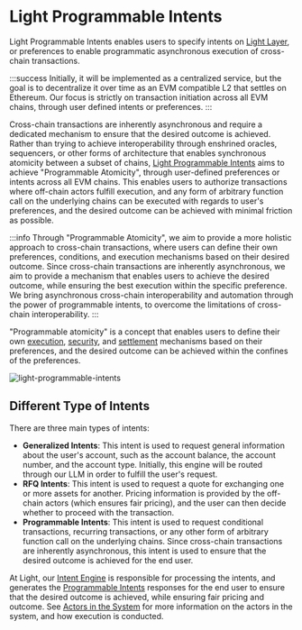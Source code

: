 # Light Programmable Intents

Light Programmable Intents enables users to specify intents on [Light Layer](/features/light-layer), or preferences to enable programmatic asynchronous execution of cross-chain transactions.

:::success
Initially, it will be implemented as a centralized service, but the goal is to decentralize it over time as an EVM compatible L2 that settles on Ethereum.
Our focus is strictly on transaction initiation across all EVM chains, through user defined intents or preferences.
:::

Cross-chain transactions are inherently asynchronous and require a dedicated mechanism to ensure that the desired outcome is achieved.
Rather than trying to achieve interoperability through enshrined oracles, sequencers, or other forms of architecture that enables synchronous atomicity between a subset of chains, [Light Programmable Intents](/light-programmable-intents) aims to achieve "Programmable Atomicity", through user-defined preferences or intents across all EVM chains.
This enables users to authorize transactions where off-chain actors fulfill execution, and any form of arbitrary function call on the underlying chains can be executed with regards to user's preferences, and the desired outcome can be achieved with minimal friction as possible.

:::info
Through "Programmable Atomicity", we aim to provide a more holistic approach to cross-chain transactions, where users can define their own preferences, conditions, and execution mechanisms based on their desired outcome.
Since cross-chain transactions are inherently asynchronous, we aim to provide a mechanism that enables users to achieve the desired outcome, while ensuring the best execution within the specific preference.
We bring asynchronous cross-chain interoperability and automation through the power of programmable intents, to overcome the limitations of cross-chain interoperability.
:::

"Programmable atomicity" is a concept that enables users to define their own [execution](/light-programmable-intents/intents#programmatic-execution), [security](/light-programmable-intents/intents#programmatic-modular-security), and [settlement](/light-programmable-intents/intents#programmatic-settlement) mechanisms based on their preferences, and the desired outcome can be achieved within the confines of the preferences.

![light-programmable-intents](/light-programmable-intents.png)

## Different Type of Intents

There are three main types of intents:

- **Generalized Intents**:
  This intent is used to request general information about the user's account, such as the account balance, the account number, and the account type.
  Initially, this engine will be routed through our LLM in order to fulfill the user's request.
- **RFQ Intents**:
  This intent is used to request a quote for exchanging one or more assets for another.
  Pricing information is provided by the off-chain actors (which ensures fair pricing), and the user can then decide whether to proceed with the transaction.
- **Programmable Intents**:
  This intent is used to request conditional transactions, recurring transactions, or any other form of arbitrary function call on the underlying chains.
  Since cross-chain transactions are inherently asynchronous, this intent is used to ensure that the desired outcome is achieved for the end user.

At Light, our [Intent Engine](/features/intent-engine) is responsible for processing the intents, and generates the [Programmable Intents](/light-programmable-intents) responses for the end user to ensure that the desired outcome is achieved, while ensuring fair pricing and outcome.
See [Actors in the System](/light-programmable-intents/actors) for more information on the actors in the system, and how execution is conducted.
